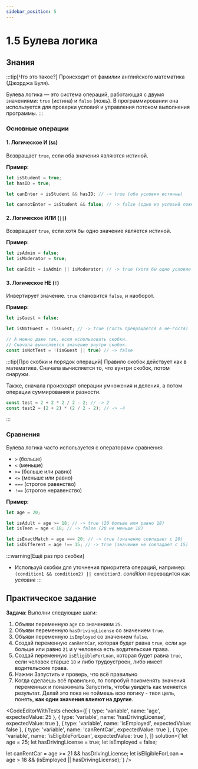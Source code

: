 ```yaml
---
sidebar_position: 5
---
```



# 1.5 Булева логика

## Знания

:::tip[Что это такое?]
Происходит от фамилии английского математика (Джорджа Буля).

Булева логика — это система операций, работающая с двумя значениями: `true` (истина) и `false` (ложь). В программировании она используется для проверки условий и управления потоком выполнения программы.
:::

### **Основные операции**

#### 1. **Логическое И (`&&`)**
Возвращает `true`, если оба значения являются истиной.

**Пример:**
```javascript
let isStudent = true;
let hasID = true;

let canEnter = isStudent && hasID; // -> true (оба условия истинны)

let cannotEnter = isStudent && false; // -> false (одно из условий ложно)
```

#### 2. **Логическое ИЛИ (`||`)**
Возвращает `true`, если хотя бы одно значение является истиной.

**Пример:**
```javascript
let isAdmin = false;
let isModerator = true;

let canEdit = isAdmin || isModerator; // -> true (хотя бы одно условие истинно)
```

#### 3. **Логическое НЕ (`!`)**
Инвертирует значение. `true` становится `false`, и наоборот.

**Пример:**
```javascript
let isGuest = false;

let isNotGuest = !isGuest; // -> true (гость превращается в не-гостя)

// А можно даже так, если использовать скобки.
// Сначала вычисляется значение внутри скобок.
const isNotTest = !(isGuest || true) // -> false
```

:::tip[Про скобки и порядок операций]
Правило скобок действует как в математике. Сначала вычисляется то, что вунтри скобок, потом снаружи.

Также, сначала происходят операции умножения и деления, а потом операции суммирования и разности.

```javascript
const test = 2 + 2 * 2 / 2 - 2; // -> 2
const test2 = (2 + 2) * (2 / 2 - 2); // -> -4
```
:::

### **Сравнения**

Булева логика часто используется с операторами сравнения:
- `>` (больше)
- `<` (меньше)
- `>=` (больше или равно)
- `<=` (меньше или равно)
- `===` (строгое равенство)
- `!==` (строгое неравенство)

**Пример:**
```javascript
let age = 20;

let isAdult = age >= 18; // -> true (20 больше или равно 18)
let isTeen = age < 18; // -> false (20 не меньше 18)

let isExactMatch = age === 20; // -> true (значение совпадает с 20)
let isDifferent = age !== 15; // -> true (значение не совпадает с 15)
```

:::warning[Ещё раз про скобки]
- Используй скобки для уточнения приоритета операций, например: `(condition1 && condition2) || condition3`. _condition_ переводится как _условие_
:::

## Практическое задание

__Задача__: Выполни следующие шаги:

1. Объяви переменную `age` со значением `25`.
2. Объяви переменную `hasDrivingLicense` со значением `true`.
3. Объяви переменную `isEmployed` со значением `false`.
4. Создай переменную `canRentCar`, которая будет равна `true`, если `age` больше или равно `21` и у человека есть водительские права.
5. Создай переменную `isEligibleForLoan`, которая будет равна `true`, если человек старше `18` и либо трудоустроен, либо имеет водительские права.
6. Нажми Запустить и проверь, что всё правильно
7. Когда сделаешь всё правильно, то попробуй поизменять значения переменных и понажимать Запустить, чтобы увидеть как меняется результат. Делай это пока не поймешь всю логику - твоя цель, понять, __как одни значения влияют на другие__.

<CodeEditorWithTests
    checks={[
        { type: 'variable', name: 'age', expectedValue: 25 },
        { type: 'variable', name: 'hasDrivingLicense', expectedValue: true },
        { type: 'variable', name: 'isEmployed', expectedValue: false },
        { type: 'variable', name: 'canRentCar', expectedValue: true },
        { type: 'variable', name: 'isEligibleForLoan', expectedValue: true },
    ]}
    solution={`let age = 25;
let hasDrivingLicense = true;
let isEmployed = false;

let canRentCar = age >= 21 && hasDrivingLicense;
let isEligibleForLoan = age > 18 && (isEmployed || hasDrivingLicense);`}
/>
